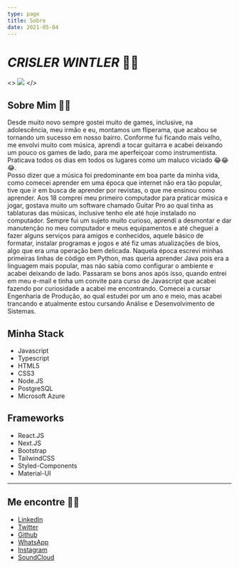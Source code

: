 ```yaml
---
type: page
title: Sobre
date: 2021-05-04
---
```




# _CRISLER WINTLER_ 👨‍💻

<>
  <Image
    src="/images/my.jpg"
    width={200}
    height={200}
    priority
    className="next-image"
  />
</>


## Sobre Mim 🐱‍👓

Desde muito novo sempre gostei muito de games, inclusive, na adolescência,
meu irmão e eu, montamos um fliperama, que acabou se tornando um sucesso em nosso bairro.
Conforme fui ficando mais velho, me envolvi muito com música, aprendi a tocar guitarra
e acabei deixando um pouco os games de lado, para me aperfeiçoar como instrumentista.
Praticava todos os dias em todos os lugares como um maluco viciado 😂😂😂.  
Posso dizer que a música foi predominante em boa parte da minha vida, como comecei aprender em uma época
que internet não era tão popular, tive que ir em busca de aprender por revistas, o que me ensinou como aprender.
Aos 18 comprei meu primeiro computador para praticar música e jogar, gostava muito um
software chamado Guitar Pro ao qual tinha as tablaturas das músicas, inclusive tenho ele até hoje instalado no
computador.
Sempre fui um sujeto muito curioso, aprendi a desmontar e dar manutenção no meu computador e meus equipamentos e até
cheguei a fazer alguns serviços para amigos e conhecidos, aquele básico de formatar, instalar programas e jogos e até
fiz umas atualizações de bios, algo que era uma operação bem delicada. Naquela época escrevi minhas primeiras linhas de código
em Python, mas queria aprender Java pois era a linguagem mais popular, mas não sabia como configurar o ambiente e acabei deixando de lado.
Passaram se bons anos após isso, quando entrei em meu e-mail e tinha um convite para curso de Javascript
que acabei fazendo por curiosidade a acabei me encontrando. Comecei a cursar Engenharia de Produção, ao qual estudei por um ano e meio,
mas acabei trancando e atualmente estou cursando Análise e Desenvolvimento de Sistemas.

## Minha Stack

- Javascript
- Typescript
- HTML5
- CSS3
- Node.JS
- PostgreSQL
- Microsoft Azure

## Frameworks

- React.JS
- Next.JS
- Bootstrap
- TailwindCSS
- Styled-Components
- Material-UI

---

## Me encontre 🐱‍💻

- [LinkedIn](https://www.linkedin.com/in/crisler-wintler-l-da-silva-550488202/)
- [Twitter](https://twitter.com/crislerguitar)
- [Github](https://github.com/crislerwin)
- [WhatsApp](https://wa.me/message/G2MTGZR52DQDO1)
- [Instagram](https://www.instagram.com/cwintler/)
- [SoundCloud](https://soundcloud.com/crisler-wintler-941146126)

